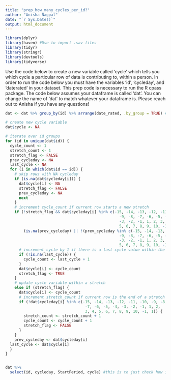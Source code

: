 ```yaml
---
title: "prep_how_many_cycles_per_id?"
author: "Anisha Nagpal"
date: "`r Sys.Date()`"
output: html_document
---
```


```r
library(dplyr)
library(haven) #Use to import .sav files 
library(tidyr)
library(stringr)
library(devtools)
library(tidyverse)
```

Use the code below to create a new variable called 'cycle' which tells you which cycle a particular row of data is contributing to, within a person. In order to run the code below you must have the variables 'id', 'cycleday', and 'daterated' in your dataset. This prep code is necessary to run the R cpass package. The code below assumes your dataframe is called 'dat'. You can change the name of 'dat' to match whatever your dataframe is. Please reach out to Anisha if you have any questions! 



```r
dat <- dat %>% group_by(id) %>% arrange(date_rated, .by_group = TRUE) #can rename to 'daterated' instead of 'date_rated' 

# create new cycle variable
dat$cycle <- NA

# iterate over id groups
for (id in unique(dat$id)) {
  cycle_count <- 1
  stretch_count <- 1
  stretch_flag <- FALSE
  prev_cycleday <- NA
  last_cycle <- NA
  for (i in which(dat$id == id)) {
    # skip rows with NA cycleday
    if (is.na(dat$cycleday[i])) {
      dat$cycle[i] <- NA
      stretch_flag <- FALSE
      prev_cycleday <- NA
      next
    }
    # increment cycle_count if current row starts a new stretch
    if (!stretch_flag && dat$cycleday[i] %in% c(-15, -14, -13, -12, -11, -10, 
                                                  -9, -8, -7, -6, -5, -4, 
                                                  -3, -2, -1, 1, 2, 3, 4, 
                                                  5, 6, 7, 8, 9, 10, -1, 1) && 
        (is.na(prev_cycleday) || !(prev_cycleday %in% c(-15, -14, -13, -12, -11, -10, 
                                                  -9, -8, -7, -6, -5, -4, 
                                                  -3, -2, -1, 1, 2, 3, 4, 
                                                  5, 6, 7, 8, 9, 10, -1, 1)))) {
      # increment cycle by 1 if there is a last cycle value within the same id group
      if (!is.na(last_cycle)) {
        cycle_count <- last_cycle + 1
      }
      dat$cycle[i] <- cycle_count
      stretch_flag <- TRUE
    }
    # update cycle variable within a stretch
    else if (stretch_flag) {
      dat$cycle[i] <- cycle_count
      # increment stretch_count if current row is the end of a stretch
      if (!dat$cycleday[i] %in% c(-15, -14, -13, -12, -11, -10, -9, -8, 
                                   -7, -6, -5, -4, -3, -2, -1, 1, 2, 
                                   3, 4, 5, 6, 7, 8, 9, 10, -1, 1)) {
        stretch_count <- stretch_count + 1
        cycle_count <- cycle_count + 1
        stretch_flag <- FALSE
      }
    }
    prev_cycleday <- dat$cycleday[i]
  last_cycle <- dat$cycle[i]
  }
}


dat %>%
  select(id, cycleday, StartPeriod, cycle) #this is to just check how id, cycleday, StarttPeriod, and cycle all line up. StartPeriod is the same as firstdayperiod. 
```

